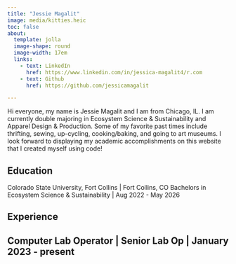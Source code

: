 ```yaml
---
title: "Jessie Magalit"
image: media/kitties.heic
toc: false
about:
  template: jolla
  image-shape: round
  image-width: 17em
  links:
    - text: LinkedIn
      href: https://www.linkedin.com/in/jessica-magalit4/r.com
    - text: Github
      href: https://github.com/jessicamagalit

---
```


Hi everyone, my name is Jessie Magalit and I am from Chicago, IL. I am currently double majoring in Ecosystem Science & Sustainability and Apparel Design & Production. Some of my favorite past times include thrifting, sewing, up-cycling, cooking/baking, and going to art museums. I look forward to displaying my academic accomplishments on this website that I created myself using code!

## Education

Colorado State University, Fort Collins | Fort Collins, CO
Bachelors in Ecosystem Science & Sustainability | Aug 2022 - May 2026

## Experience

Computer Lab Operator | Senior Lab Op | January 2023 - present
---
